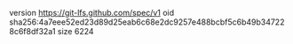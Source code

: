 version https://git-lfs.github.com/spec/v1
oid sha256:4a7eee52ed23d89d25eab6c68e2dc9257e488bcbf5c6b49b347228c6f8df32a1
size 6224
